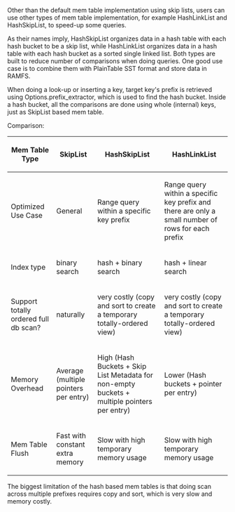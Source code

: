 Other than the default mem table implementation using skip lists, users can use other types of mem table implementation, for example HashLinkList and HashSkipList, to speed-up some queries.

As their names imply, HashSkipList organizes data in a hash table with each hash bucket to be a skip list, while HashLinkList organizes data in a hash table with each hash bucket as a sorted single linked list. Both types are built to reduce number of comparisons when doing queries. One good use case is to combine them with PlainTable SST format and store data in RAMFS.

When doing a look-up or inserting a key, target key's prefix is retrieved using Options.prefix_extractor, which is used to find the hash bucket. Inside a hash bucket, all the comparisons are done using whole (internal) keys, just as SkipList based mem table.

Comparison:

{| class="wikitable"
|-
! Mem Table Type
! SkipList
! HashSkipList
! HashLinkList
|-
! Optimized Use Case
| General
| Range query within a specific key prefix
| Range query within a specific key prefix and there are only a small number of rows for each prefix
|-
! Index type
| binary search
| hash + binary search
| hash + linear search
|-
! Support totally ordered full db scan?
| naturally
| very costly (copy and sort to create a temporary totally-ordered view)
| very costly (copy and sort to create a temporary totally-ordered view)
|-
! Memory Overhead
| Average (multiple pointers per entry)
| High (Hash Buckets + Skip List Metadata for non-empty buckets + multiple pointers per entry)
| Lower (Hash buckets + pointer per entry)
|-
! Mem Table Flush
| Fast with constant extra memory
| Slow with high temporary memory usage
| Slow with high temporary memory usage
|}

The biggest limitation of the hash based mem tables is that doing scan across multiple prefixes requires copy and sort, which is very slow and memory costly.